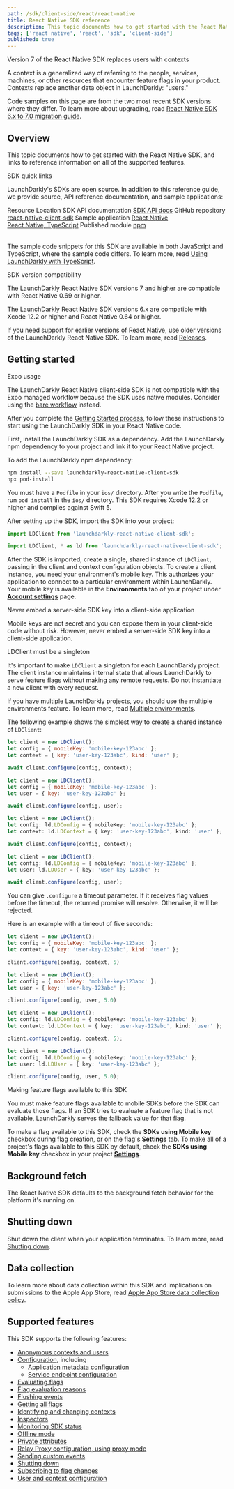 ```yaml
---
path: /sdk/client-side/react/react-native
title: React Native SDK reference
description: This topic documents how to get started with the React Native SDK, and links to reference information on all of the supported features.
tags: ['react native', 'react', 'sdk', 'client-side']
published: true
---
```


<Callout intent="info">
<CalloutTitle>Version 7 of the React Native SDK replaces users with contexts</CalloutTitle>
<CalloutDescription>

A context is a generalized way of referring to the people, services, machines, or other resources that encounter feature flags in your product. Contexts replace another data object in LaunchDarkly: "users."

Code samples on this page are from the two most recent SDK versions where they differ. To learn more about upgrading, read [React Native SDK 6.x to 7.0 migration guide](/sdk/client-side/react/react-native-migration-6-to-7).

</CalloutDescription>
</Callout>

## Overview

This topic documents how to get started with the React Native SDK, and links to reference information on all of the supported features.

<Callout intent="primary">
<CalloutTitle>SDK quick links</CalloutTitle>
<CalloutDescription>

LaunchDarkly's SDKs are open source. In addition to this reference guide, we provide source, API reference documentation, and sample applications:

<Table>
  <TableHeader>
    <TableHeadCell>Resource</TableHeadCell>
    <TableHeadCell>Location</TableHeadCell>
  </TableHeader>
  <TableBody>
    <TableRow>
      <TableCell>SDK API documentation</TableCell>
      <TableCell><a href="https://launchdarkly.github.io/react-native-client-sdk/">SDK API docs</a></TableCell>
    </TableRow>
    <TableRow>
      <TableCell>GitHub repository</TableCell>
      <TableCell><a href="https://github.com/launchdarkly/react-native-client-sdk">react-native-client-sdk</a></TableCell>
    </TableRow>
    <TableRow>
      <TableCell>Sample application</TableCell>
      <TableCell><a href="https://github.com/launchdarkly/hello-react-native">React Native</a> <br/> <a href="https://github.com/launchdarkly/hello-react-native-typescript">React Native, TypeScript</a></TableCell>
    </TableRow>
    <TableRow>
      <TableCell>Published module</TableCell>
      <TableCell><a href="https://www.npmjs.com/package/launchdarkly-react-native-client-sdk">npm</a></TableCell>
    </TableRow>
  </TableBody>
</Table>

</CalloutDescription>
</Callout>

The sample code snippets for this SDK are available in both JavaScript and TypeScript, where the sample code differs. To learn more, read [Using LaunchDarkly with TypeScript](https://launchdarkly.com/blog/using-launchdarkly-with-typescript/).

<Callout intent="info">
<CalloutTitle>SDK version compatibility</CalloutTitle>
<CalloutDescription>

The LaunchDarkly React Native SDK versions 7 and higher are compatible with React Native 0.69 or higher.

The LaunchDarkly React Native SDK versions 6.x are compatible with Xcode 12.2 or higher and React Native 0.64 or higher.

If you need support for earlier versions of React Native, use older versions of the LaunchDarkly React Native SDK. To learn more, read [Releases](https://github.com/launchdarkly/react-native-client-sdk/releases).

</CalloutDescription>
</Callout>

## Getting started

<Callout intent="warning">
<CalloutTitle>Expo usage</CalloutTitle>
<CalloutDescription>

The LaunchDarkly React Native client-side SDK is not compatible with the Expo managed workflow because the SDK uses native modules. Consider using the [bare workflow](https://docs.expo.dev/bare/hello-world/) instead.

</CalloutDescription>
</Callout>

After you complete the [Getting Started process](/home/getting-started), follow these instructions to start using the LaunchDarkly SDK in your React Native code.

First, install the LaunchDarkly SDK as a dependency. Add the LaunchDarkly npm dependency to your project and link it to your React Native project.

To add the LaunchDarkly npm dependency:

<CodeSample>
<CSTab label="Installing with npm">

```bash
npm install --save launchdarkly-react-native-client-sdk
npx pod-install
```

</CSTab>
</CodeSample>

You must have a `Podfile` in your `ios/` directory. After you write the `Podfile`, run `pod install` in the `ios/` directory. This SDK requires Xcode 12.2 or higher and compiles against Swift 5.

After setting up the SDK, import the SDK into your project:

<CodeSample>
<CSTab label="JavaScript">

```js
import LDClient from 'launchdarkly-react-native-client-sdk';
```

</CSTab>
<CSTab label="TypeScript">

```ts
import LDClient, * as ld from 'launchdarkly-react-native-client-sdk';
```

</CSTab>
</CodeSample>

After the SDK is imported, create a single, shared instance of `LDClient`, passing in the client and context configuration objects. To create a client instance, you need your environment's mobile key. This authorizes your application to connect to a particular environment within LaunchDarkly. Your mobile key is available in the **Environments** tab of your project under [**Account settings**](https://app.launchdarkly.com/settings/projects) page.

<Callout intent="alert">
<CalloutTitle>Never embed a server-side SDK key into a client-side application</CalloutTitle>
<CalloutDescription>

Mobile keys are not secret and you can expose them in your client-side code without risk. However, never embed a server-side SDK key into a client-side application.

</CalloutDescription>
</Callout>

<Callout intent="alert">
<CalloutTitle>LDClient must be a singleton</CalloutTitle>
<CalloutDescription>

It's important to make `LDClient` a singleton for each LaunchDarkly project. The client instance maintains internal state that allows LaunchDarkly to serve feature flags without making any remote requests. Do not instantiate a new client with every request.

If you have multiple LaunchDarkly projects, you should use the multiple environments feature. To learn more, read [Multiple environments](/sdk/features/multiple-environments#react-native).

</CalloutDescription>
</Callout>

The following example shows the simplest way to create a shared instance of `LDClient`:

<CodeSample>
<CSTab label="React Native SDK v7.0 (JavaScript)">

```js
let client = new LDClient();
let config = { mobileKey: 'mobile-key-123abc' };
let context = { key: 'user-key-123abc', kind: 'user' };

await client.configure(config, context);
```

</CSTab>
<CSTab label="React Native SDK v6.x (JavaScript)">

```js
let client = new LDClient();
let config = { mobileKey: 'mobile-key-123abc' };
let user = { key: 'user-key-123abc' };

await client.configure(config, user);
```

</CSTab>
<CSTab label="React Native SDK v7.0 (TypeScript)">

```ts
let client = new LDClient();
let config: ld.LDConfig = { mobileKey: 'mobile-key-123abc' };
let context: ld.LDContext = { key: 'user-key-123abc', kind: 'user' };

await client.configure(config, context);
```

</CSTab>
<CSTab label="React Native SDK v6.x (TypeScript)">

```ts
let client = new LDClient();
let config: ld.LDConfig = { mobileKey: 'mobile-key-123abc' };
let user: ld.LDUser = { key: 'user-key-123abc' };

await client.configure(config, user);
```

</CSTab>
</CodeSample>

You can give `.configure` a timeout parameter. If it receives flag values before the timeout, the returned promise will resolve. Otherwise, it will be rejected.

Here is an example with a timeout of five seconds:

<CodeSample>
<CSTab label="React Native SDK v7.0 (JavaScript)">

```js
let client = new LDClient();
let config = { mobileKey: 'mobile-key-123abc' };
let context = { key: 'user-key-123abc', kind: 'user' };

client.configure(config, context, 5)
```

</CSTab>
<CSTab label="React Native SDK v6.x (JavaScript)">

```js
let client = new LDClient();
let config = { mobileKey: 'mobile-key-123abc' };
let user = { key: 'user-key-123abc' };

client.configure(config, user, 5.0)
```

</CSTab>
<CSTab label="React Native SDK v7.0 (TypeScript)">

```ts
let client = new LDClient();
let config: ld.LDConfig = { mobileKey: 'mobile-key-123abc' };
let context: ld.LDContext = { key: 'user-key-123abc', kind: 'user' };

client.configure(config, context, 5);
```

</CSTab>
<CSTab label="React Native SDK v6.x (TypeScript)">

```ts
let client = new LDClient();
let config: ld.LDConfig = { mobileKey: 'mobile-key-123abc' };
let user: ld.LDUser = { key: 'user-key-123abc' };

client.configure(config, user, 5.0);
```

</CSTab>
</CodeSample>

<Callout intent="alert">
<CalloutTitle>Making feature flags available to this SDK</CalloutTitle>
<CalloutDescription>

You must make feature flags available to mobile SDKs before the SDK can evaluate those flags. If an SDK tries to evaluate a feature flag that is not available, LaunchDarkly serves the fallback value for that flag.

To make a flag available to this SDK, check the **SDKs using Mobile key** checkbox during flag creation, or on the flag's **Settings** tab. To make all of a project's flags available to this SDK by default, check the **SDKs using Mobile key** checkbox in your project [**Settings**](https://app.launchdarkly.com/settings/projects).

</CalloutDescription>
</Callout>

## Background fetch

The React Native SDK defaults to the background fetch behavior for the platform it's running on.

## Shutting down

Shut down the client when your application terminates. To learn more, read [Shutting down](/sdk/features/shutdown#react-native).

## Data collection

To learn more about data collection within this SDK and implications on submissions to the Apple App Store, read [Apple App Store data collection policy](/sdk/concepts/apple-app-store).

## Supported features

This SDK supports the following features:

* [Anonymous contexts and users](/sdk/features/anonymous#react-native)
* [Configuration](/sdk/features/config#react-native), including
  * [Application metadata configuration](/sdk/features/app-config#react-native)
  * [Service endpoint configuration](/sdk/features/service-endpoint-configuration#react-native)
* [Evaluating flags](/sdk/features/evaluating#react-native)
* [Flag evaluation reasons](/sdk/features/evaluation-reasons#react-native)
* [Flushing events](/sdk/features/flush#react-native)
* [Getting all flags](/sdk/features/all-flags#react-native)
* [Identifying and changing contexts](/sdk/features/identify#react-native)
* [Inspectors](/sdk/features/inspectors#react-native)
* [Monitoring SDK status](/sdk/features/monitoring#react-native)
* [Offline mode](/sdk/features/offline-mode#react-native)
* [Private attributes](/sdk/features/private-attributes#react-native)
* [Relay Proxy configuration, using proxy mode](/sdk/features/relay-proxy-configuration/proxy-mode#react-native)
* [Sending custom events](/sdk/features/events#react-native)
* [Shutting down](/sdk/features/shutdown#react-native)
* [Subscribing to flag changes](/sdk/features/flag-changes#react-native)
* [User and context configuration](/sdk/features/user-context-config#react-native)
